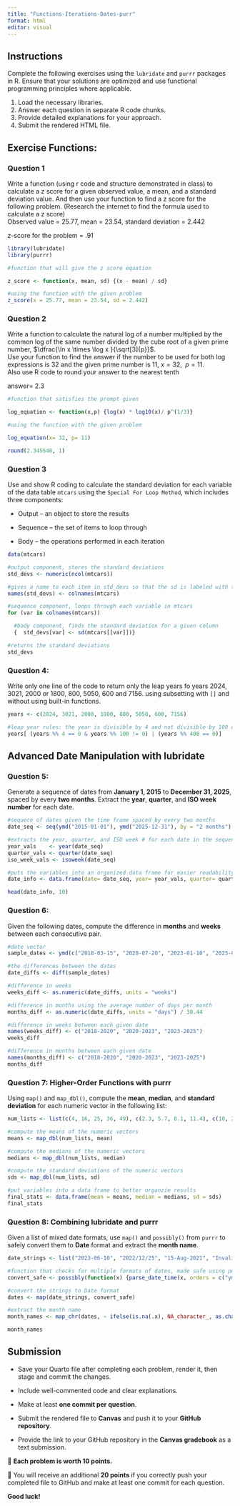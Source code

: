 ```yaml
---
title: "Functions-Iterations-Dates-purr"
format: html
editor: visual
---
```


## Instructions

Complete the following exercises using the `lubridate` and `purrr` packages in R. Ensure that your solutions are optimized and use functional programming principles where applicable.

1.  Load the necessary libraries.
2.  Answer each question in separate R code chunks.
3.  Provide detailed explanations for your approach.
4.  Submit the rendered HTML file.

## Exercise Functions:

### Question 1

Write a function (using r code and structure demonstrated in class) to calculate a z score for a given observed value, a mean, and a standard deviation value. And then use your function to find a z score for the following problem. (Research the internet to find the formula used to calculate a z score)\
Observed value = 25.77, mean = 23.54, standard deviation = 2.442

z-score for the problem = .91

```r
library(lubridate)
library(purrr)
```

```r
#function that will give the z score equation

z_score <- function(x, mean, sd) {(x - mean) / sd}
```

```r
#using the function with the given problem
z_score(x = 25.77, mean = 23.54, sd = 2.442)
```

### Question 2

Write a function to calculate the natural log of a number multiplied by the common log of the same number divided by the cube root of a given prime number, $\dfrac{\ln x \times \log x }{\sqrt[3]{p}}$.\
Use your function to find the answer if the number to be used for both log expressions is 32 and the given prime number is 11, $x = 32, \;\;p=11$.\
Also use R code to round your answer to the nearest tenth

answer= 2.3

```r
#function that satisfies the prompt given

log_equation <- function(x,p) {log(x) * log10(x)/ p^(1/3)}
```

```r
#using the function with the given problem

log_equation(x= 32, p= 11)

round(2.345548, 1)
```

### Question 3

Use and show R coding to calculate the standard deviation for each variable of the data table `mtcars` using the `Special For Loop Method`, which includes three components:

-   Output – an object to store the results

-   Sequence – the set of items to loop through

-   Body – the operations performed in each iteration

```r
data(mtcars)
```

```r
#output component, stores the standard deviations 
std_devs <- numeric(ncol(mtcars))

#gives a name to each item in std_devs so that the sd is labeled with the corresponding column name 
names(std_devs) <- colnames(mtcars)

#sequence component, loops through each variable in mtcars
for (var in colnames(mtcars)) 

  #body component, finds the standard deviation for a given column
  {  std_devs[var] <- sd(mtcars[[var]])}

#returns the standard deviations
std_devs

```

### Question 4:

Write only one line of the code to return only the leap years fo years 2024, 3021, 2000 or 1800, 800, 5050, 600 and 7156. using subsetting with `[]` and without using built-in functions.

```r
years <- c(2024, 3021, 2000, 1800, 800, 5050, 600, 7156)

#leap year rules: the year is divisible by 4 and not divisible by 100 or the year is divisible by 400
years[ (years %% 4 == 0 & years %% 100 != 0) | (years %% 400 == 0)]

```

## Advanced Date Manipulation with lubridate

### Question 5:

Generate a sequence of dates from **January 1, 2015** to **December 31, 2025**, spaced by every **two months**. Extract the **year**, **quarter**, and **ISO week number** for each date.

```r
#sequece of dates given the time frame spaced by every two months 
date_seq <- seq(ymd("2015-01-01"), ymd("2025-12-31"), by = "2 months")

#extracts the year, quarter, and ISO week # for each date in the sequence
year_vals    <- year(date_seq)
quarter_vals <- quarter(date_seq)
iso_week_vals <- isoweek(date_seq)

#puts the variables into an organized data frame for easier readability 
date_info <- data.frame(date= date_seq, year= year_vals, quarter= quarter_vals, iso_week = iso_week_vals)

head(date_info, 10)
```

### Question 6:

Given the following dates, compute the difference in **months** and **weeks** between each consecutive pair.

```r
#date vector 
sample_dates <- ymd(c("2018-03-15", "2020-07-20", "2023-01-10", "2025-09-05"))

#the differences between the dates
date_diffs <- diff(sample_dates)

#difference in weeks
weeks_diff <- as.numeric(date_diffs, units = "weeks")

#difference in months using the average number of days per month
months_diff <- as.numeric(date_diffs, units = "days") / 30.44

#difference in weeks between each given date 
names(weeks_diff) <- c("2018-2020", "2020-2023", "2023-2025")
weeks_diff

#difference in months between each given date
names(months_diff) <- c("2018-2020", "2020-2023", "2023-2025")
months_diff
```

### Question 7: Higher-Order Functions with purrr

Using `map()` and `map_dbl()`, compute the **mean**, **median**, and **standard deviation** for each numeric vector in the following list:

```r
num_lists <- list(c(4, 16, 25, 36, 49), c(2.3, 5.7, 8.1, 11.4), c(10, 20, 30, 40, 50))

#compute the means of the numeric vectors
means <- map_dbl(num_lists, mean)

#compute the medians of the numeric vectors 
medians <- map_dbl(num_lists, median)

#compute the standard deviations of the numeric vectors 
sds <- map_dbl(num_lists, sd)

#put variables into a data frame to better organzie results
final_stats <- data.frame(mean = means, median = medians, sd = sds)
final_stats

```

### Question 8: Combining lubridate and purrr

Given a list of mixed date formats, use `map()` and `possibly()` from `purrr` to safely convert them to **Date** format and extract the **month name**.

```r
date_strings <- list("2023-06-10", "2022/12/25", "15-Aug-2021", "InvalidDate")

#function that checks for multiple formats of dates, made safe using possibly 
convert_safe <- possibly(function(x) {parse_date_time(x, orders = c("ymd", "Ymd","d-b-Y", "Y/m/d"))}, otherwise = NA)

#convert the strings to Date format
dates <- map(date_strings, convert_safe)

#extract the month name
month_names <- map_chr(dates, ~ ifelse(is.na(.x), NA_character_, as.character(month(.x, label = TRUE, abbr = FALSE))))

month_names
```

## Submission

-   Save your Quarto file after completing each problem, render it, then stage and commit the changes.\

-   Include well-commented code and clear explanations.\

-   Make at least **one commit per question**.\

-   Submit the rendered file to **Canvas** and push it to your **GitHub repository**.\

-   Provide the link to your GitHub repository in the **Canvas gradebook** as a text submission.\

🔹 **Each problem is worth 10 points.**\

🔹 You will receive an additional **20 points** if you correctly push your completed file to GitHub and make at least one commit for each question.\

**Good luck!**
